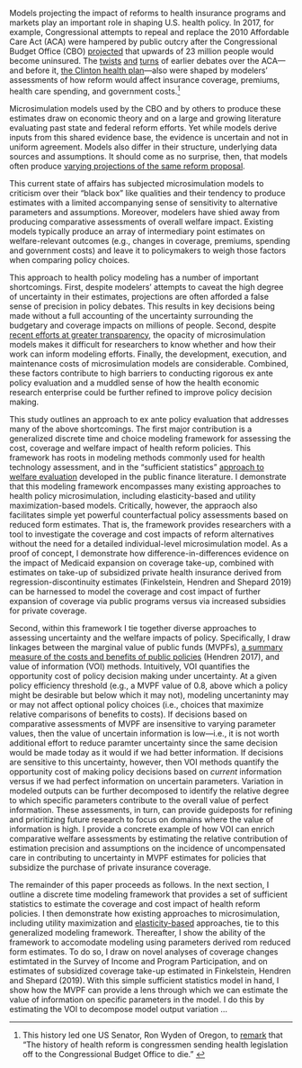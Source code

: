 Models projecting the impact of reforms to health insurance programs and markets play an important role in shaping U.S. health policy.  In 2017, for example, Congressional attempts to repeal and replace the 2010 Affordable Care Act (ACA) were hampered by public outcry after the Congressional Budget Office (CBO) [projected](https://www.nytimes.com/2017/05/24/us/politics/cbo-congressional-budget-office-health-care.html) that upwards of 23 million people would become uninsured. The [twists](https://prescriptions.blogs.nytimes.com/2009/10/07/analysis-sees-baucus-bill-meeting-obamas-cost-and-deficit-targets/) [and](https://www.nytimes.com/2009/10/19/us/19iht-letter.html) [turns](https://www.nytimes.com/2009/10/06/health/policy/06health.html) of earlier debates over the ACA---and before it, [the Clinton health plan](figures/01_nyt-clinton-cbo.png)---also were shaped by modelers' assessments of how reform would affect insurance coverage, premiums, health care spending, and government costs.^[This history led one US Senator, Ron Wyden of Oregon, to [remark](https://prospect.org/article/number-cruncher-chief) that "The history of health reform is congressmen sending health legislation off to the Congressional Budget Office to die." ]

Microsimulation models used by the CBO and by others to produce these estimates draw on economic theory and on a large and growing literature evaluating past state and federal reform efforts. Yet while models derive  inputs from this shared evidence base, the evidence is uncertain and not in uniform agreement. Models also differ in their structure, underlying data sources and assumptions. It should come as no surprise, then, that models often produce [varying projections of the same reform proposal](https://www.nytimes.com/interactive/2019/04/10/upshot/medicare-for-all-bernie-sanders-cost-estimates.html). 

This current state of affairs has subjected microsimulation models to criticism over their "black box" like qualities and their tendency to produce estimates with a limited accompanying sense of sensitivity to alternative parameters and assumptions.  Moreover, modelers have shied away from producing comparative assessments of overall welfare impact. Existing models typically produce an array of intermediary point estimates on welfare-relevant outcomes (e.g., changes in coverage, premiums, spending and government costs) and leave it to policymakers to weigh those factors when comparing policy choices.

<!-- This variation arises from estimation (im)precision in parameters derived from underlying research, and from alternative assumptions on unknown or uncertain parameters. -->

This approach to health policy modeling has a number of important shortcomings. First, despite modelers' attempts to caveat the high degree of uncertainty in their estimates, projections are often afforded a false sense of precision in policy debates. This results in key decisions being made without a full accounting of the uncertainty surrounding the budgetary and coverage impacts on millions of people. Second, despite [recent efforts at greater transparency](https://www.cbo.gov/publication/55116), the opacity of microsimulation models makes it difficult for researchers to know whether and how their work can inform  modeling efforts. Finally, the development, execution, and maintenance costs of microsimulation models are considerable. Combined, these factors contribute to high barriers to conducting rigorous ex ante policy evaluation and a muddled sense of how the health economic research enterprise could be further refined to improve policy decision making. 

This study outlines an approach to ex ante policy evaluation that addresses many of the above shortcomings. The first major contribution is a generalized discrete time and choice modeling framework for assessing the cost, coverage and welfare impact of health reform policies. This framework has roots in modeling methods commonly used for health technology assessment, and in the "sufficient statistics" [approach to welfare evaluation](https://www.annualreviews.org/doi/full/10.1146/annurev.economics.050708.142910) developed in the public finance literature. I demonstrate that this modeling framework encompasses many existing approaches to health policy microsimulation, including elasticity-based and utility maximization-based models. Critically, however, the appraoch also facilitates simple yet powerful counterfactual policy assessments based on reduced form estimates. That is, the framework provides researchers with a tool to investigate the coverage and cost impacts of  reform alternatives without the need for a detailed individual-level microsimulation model.  As a proof of concept, I demonstrate how difference-in-differences evidence on the impact of Medicaid expansion on coverage take-up, combined with estimates on take-up of subsidized private health insurance derived from regression-discontinuity estimates (Finkelstein, Hendren and Shepard 2019) can be harnessed to model the coverage and cost impact of further expansion of coverage via public programs versus via increased subsidies for private coverage. 

Second, within this framework I tie together diverse approaches to assessing uncertainty and the welfare impacts of policy. Specifically, I draw linkages between the marginal value of public funds (MVPFs), [a summary measure of the costs and benefits of public policies](https://economics.mit.edu/files/16272) (Hendren 2017), and value of information (VOI) methods. Intuitively, VOI quantifies the opportunity cost of policy decision making under uncertainty.  At a given policy efficiency threshold (e.g., a MVPF value of 0.8, above which a policy might be desirable but below which it may not),  modeling uncertaninty may or may not affect optional policy choices (i.e., choices that maximize relative comparisons of benefits to costs). If decisions based on comparative assessments of MVPF are insensitive to varying parameter values, then the value of uncertain information is low---i.e., it is not worth additional effort to reduce paramter uncertainty since the same decision would be made today as it would if we had better information. If decisions are sensitive to this uncertainty, however, then VOI methods quantify the opportunity cost of making policy decisions  based on *current* information versus if we had perfect information on uncertain parameters. Variation in modeled outputs can be further decomposed  to identify the relative degree to which specific parameters contribute to the overall value of perfect information. These assessments, in turn, can provide guideposts for refining and prioritizing future research to focus on domains where the value of information is high. I provide a concrete example of how VOI can enrich comparative welfare assessments by estimating the relative contribution of estimation precision and assumptions on the incidence of uncompensated care in contributing to uncertainty in MVPF estimates for policies that subsidize the purchase of private insurance coverage.  

The remainder of this paper proceeds as follows. In the next section, I outline a discrete time modeling framework that provides a set of sufficient statistics to estimate the coverage and cost impact of health reform policies. I then demonstrate how existing approaches to microsimulation, including utility maximization and [elasticity-based](http://www.ct.gov/sustinet/lib/sustinet/board_of_directors_files/resources/grubermodellongerdescription.pdf) approaches, tie to this generalized modeling framework. Thereafter, I show the ability of the framework to accomodate modeling using parameters derived rom reduced form estimates. To do so, I draw on novel analyses of coverage changes estimtated in the Survey of Income and Program Participation, and on estimates of subsidized coverage take-up estimated in Finkelstein, Hendren and Shepard (2019). With this simple sufficient statistics model in hand, I show how the MVPF can provide a lens through which we can estimate the value of information on specific parameters in the model. I do this by estimating the VOI to decompose model output variation ... 



